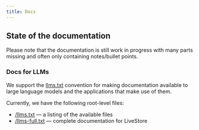 ```yaml
---
title: Docs
---
```



<CardGrid>
	<LinkCard
		title="Getting Started"
		description="Learn how to get started with LiveStore"
		href="/docs/getting-started/react-web"
	/>
	<LinkCard
		title="Evaluation"
		description="Evaluate LiveStore for your use case"
		href="/docs/evaluation/design-decisions"
	/>
	<LinkCard
		title="Reference"
		description="Reference documentation for LiveStore"
		href="/docs/reference/concepts"
	/>
	<LinkCard
		title="Patterns"
		description="A collection of patterns for using LiveStore in different scenarios"
		href="/docs/patterns/anonymous-user-transition/"
	/>
	<LinkCard
		title="Community"
		description="Community resources for LiveStore"
		href="/docs/misc/community"
	/>
	<LinkCard
		title="Contributing"
		description="Contributing to LiveStore"
		href="/docs/contributing/contributing"
	/>
</CardGrid>

## State of the documentation

Please note that the documentation is still work in progress with many parts missing and often only containing notes/bullet points.

### Docs for LLMs

We support the [llms.txt](https://llmstxt.org/) convention for making documentation available to large language models and the applications that make use of them.

Currently, we have the following root-level files:

- [/llms.txt](/llms.txt) — a listing of the available files
- [/llms-full.txt](/llms-full.txt) — complete documentation for LiveStore
